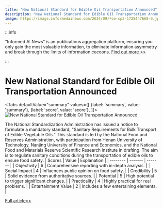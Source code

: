 ```yaml
---
title: "New National Standard for Edible Oil Transportation Announced"
description: "New National Standard for Edible Oil Transportation Announced"
image: https://image.informedainews.com/2024/09/Foo-cp3-1725447668-0.jpg
---
```



:::info

"Informed AI News" is an publications aggregation platform, ensuring you only gain the most valuable information, to eliminate information asymmetry and break through the limits of information cocoons.  [Find out more >>](/)

:::

# New National Standard for Edible Oil Transportation Announced


<Tabs
	defaultValue="summary"
	values={[
	{label: 'summary', value: 'summary'},
	{label: 'score', value: 'score'},
]}>
<TabItem value="summary">
<img
  src="https://image.informedainews.com/2024/09/Foo-cp3-1725447668-0.jpg"
  alt="New National Standard for Edible Oil Transportation Announced"
/>



The National Standardization Administration has issued a notice to formulate a mandatory standard, "Sanitary Requirements for Bulk Transport of Edible Vegetable Oils." This standard is led by the National Food and Reserves Administration, with participation from Henan University of Technology, Nanjing University of Finance and Economics, and the National Food and Materials Reserve Scientific Research Institute in drafting. The aim is to regulate sanitary conditions during the transportation of edible oils to ensure food safety.
</TabItem>
<TabItem value="score">
	| Scores     | Value   | Explanation |
	| -------- | ------- | ------- |
	| Objectivity  | 6    | Comprehensive reporting with in-depth analysis.    |
	| Social Impact | 4     | Influences public opinion on food safety.    |
	| Credibility    | 5    | Solid evidence from authoritative sources.    |
	| Potential    | 5    | High potential to trigger significant changes.    |
	| Practicality    | 4    | Highly practical for real problems.    |
	| Entertainment Value    | 2    | Includes a few entertaining elements.    |
</TabItem>
</Tabs>

[Full article>>](https://www.thepaper.cn/newsDetail_forward_28616404)
